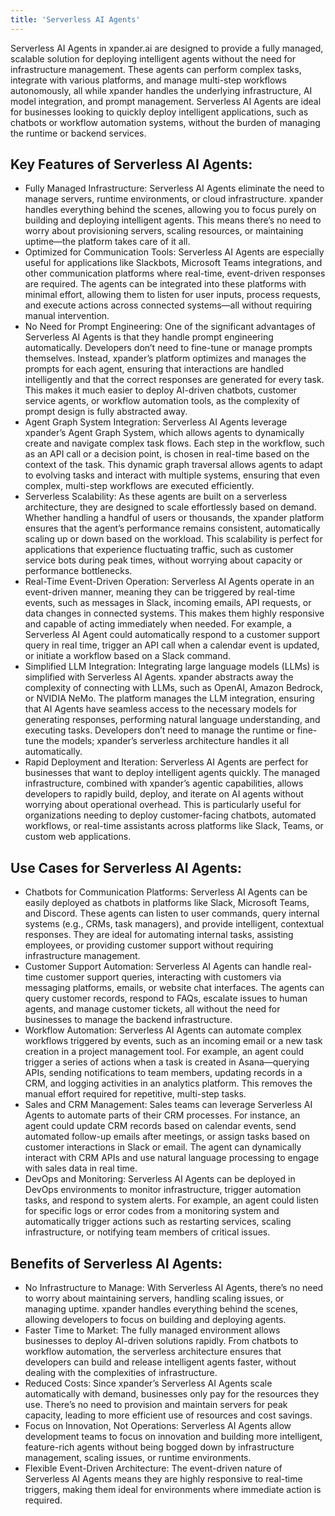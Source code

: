 ```yaml
---
title: 'Serverless AI Agents'
---
```


Serverless AI Agents in xpander.ai are designed to provide a fully managed, scalable solution for deploying intelligent agents without the need for infrastructure management. These agents can perform complex tasks, integrate with various platforms, and manage multi-step workflows autonomously, all while xpander handles the underlying infrastructure, AI model integration, and prompt management. Serverless AI Agents are ideal for businesses looking to quickly deploy intelligent applications, such as chatbots or workflow automation systems, without the burden of managing the runtime or backend services.

## Key Features of Serverless AI Agents:

- Fully Managed Infrastructure: Serverless AI Agents eliminate the need to manage servers, runtime environments, or cloud infrastructure. xpander handles everything behind the scenes, allowing you to focus purely on building and deploying intelligent agents. This means there’s no need to worry about provisioning servers, scaling resources, or maintaining uptime—the platform takes care of it all.
- Optimized for Communication Tools: Serverless AI Agents are especially useful for applications like Slackbots, Microsoft Teams integrations, and other communication platforms where real-time, event-driven responses are required. The agents can be integrated into these platforms with minimal effort, allowing them to listen for user inputs, process requests, and execute actions across connected systems—all without requiring manual intervention.
- No Need for Prompt Engineering: One of the significant advantages of Serverless AI Agents is that they handle prompt engineering automatically. Developers don’t need to fine-tune or manage prompts themselves. Instead, xpander’s platform optimizes and manages the prompts for each agent, ensuring that interactions are handled intelligently and that the correct responses are generated for every task. This makes it much easier to deploy AI-driven chatbots, customer service agents, or workflow automation tools, as the complexity of prompt design is fully abstracted away.
- Agent Graph System Integration: Serverless AI Agents leverage xpander’s Agent Graph System, which allows agents to dynamically create and navigate complex task flows. Each step in the workflow, such as an API call or a decision point, is chosen in real-time based on the context of the task. This dynamic graph traversal allows agents to adapt to evolving tasks and interact with multiple systems, ensuring that even complex, multi-step workflows are executed efficiently.
- Serverless Scalability: As these agents are built on a serverless architecture, they are designed to scale effortlessly based on demand. Whether handling a handful of users or thousands, the xpander platform ensures that the agent’s performance remains consistent, automatically scaling up or down based on the workload. This scalability is perfect for applications that experience fluctuating traffic, such as customer service bots during peak times, without worrying about capacity or performance bottlenecks.
- Real-Time Event-Driven Operation: Serverless AI Agents operate in an event-driven manner, meaning they can be triggered by real-time events, such as messages in Slack, incoming emails, API requests, or data changes in connected systems. This makes them highly responsive and capable of acting immediately when needed. For example, a Serverless AI Agent could automatically respond to a customer support query in real time, trigger an API call when a calendar event is updated, or initiate a workflow based on a Slack command.
- Simplified LLM Integration: Integrating large language models (LLMs) is simplified with Serverless AI Agents. xpander abstracts away the complexity of connecting with LLMs, such as OpenAI, Amazon Bedrock, or NVIDIA NeMo. The platform manages the LLM integration, ensuring that AI Agents have seamless access to the necessary models for generating responses, performing natural language understanding, and executing tasks. Developers don’t need to manage the runtime or fine-tune the models; xpander’s serverless architecture handles it all automatically.
- Rapid Deployment and Iteration: Serverless AI Agents are perfect for businesses that want to deploy intelligent agents quickly. The managed infrastructure, combined with xpander’s agentic capabilities, allows developers to rapidly build, deploy, and iterate on AI agents without worrying about operational overhead. This is particularly useful for organizations needing to deploy customer-facing chatbots, automated workflows, or real-time assistants across platforms like Slack, Teams, or custom web applications.

## Use Cases for Serverless AI Agents:

- Chatbots for Communication Platforms: Serverless AI Agents can be easily deployed as chatbots in platforms like Slack, Microsoft Teams, and Discord. These agents can listen to user commands, query internal systems (e.g., CRMs, task managers), and provide intelligent, contextual responses. They are ideal for automating internal tasks, assisting employees, or providing customer support without requiring infrastructure management.
- Customer Support Automation: Serverless AI Agents can handle real-time customer support queries, interacting with customers via messaging platforms, emails, or website chat interfaces. The agents can query customer records, respond to FAQs, escalate issues to human agents, and manage customer tickets, all without the need for businesses to manage the backend infrastructure.
- Workflow Automation: Serverless AI Agents can automate complex workflows triggered by events, such as an incoming email or a new task creation in a project management tool. For example, an agent could trigger a series of actions when a task is created in Asana—querying APIs, sending notifications to team members, updating records in a CRM, and logging activities in an analytics platform. This removes the manual effort required for repetitive, multi-step tasks.
- Sales and CRM Management: Sales teams can leverage Serverless AI Agents to automate parts of their CRM processes. For instance, an agent could update CRM records based on calendar events, send automated follow-up emails after meetings, or assign tasks based on customer interactions in Slack or email. The agent can dynamically interact with CRM APIs and use natural language processing to engage with sales data in real time.
- DevOps and Monitoring: Serverless AI Agents can be deployed in DevOps environments to monitor infrastructure, trigger automation tasks, and respond to system alerts. For example, an agent could listen for specific logs or error codes from a monitoring system and automatically trigger actions such as restarting services, scaling infrastructure, or notifying team members of critical issues.

## Benefits of Serverless AI Agents:

- No Infrastructure to Manage: With Serverless AI Agents, there’s no need to worry about maintaining servers, handling scaling issues, or managing uptime. xpander handles everything behind the scenes, allowing developers to focus on building and deploying agents.
- Faster Time to Market: The fully managed environment allows businesses to deploy AI-driven solutions rapidly. From chatbots to workflow automation, the serverless architecture ensures that developers can build and release intelligent agents faster, without dealing with the complexities of infrastructure.
- Reduced Costs: Since xpander’s Serverless AI Agents scale automatically with demand, businesses only pay for the resources they use. There’s no need to provision and maintain servers for peak capacity, leading to more efficient use of resources and cost savings.
- Focus on Innovation, Not Operations: Serverless AI Agents allow development teams to focus on innovation and building more intelligent, feature-rich agents without being bogged down by infrastructure management, scaling issues, or runtime environments.
- Flexible Event-Driven Architecture: The event-driven nature of Serverless AI Agents means they are highly responsive to real-time triggers, making them ideal for environments where immediate action is required.